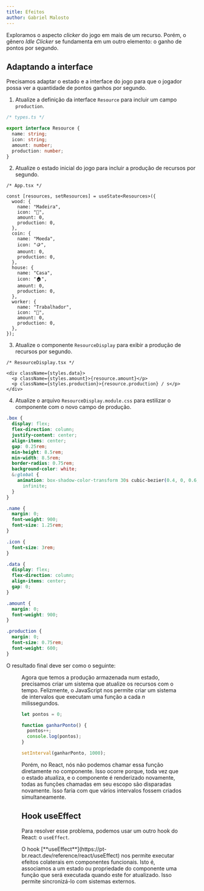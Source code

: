 ```yaml
---
title: Efeitos
author: Gabriel Malosto
---
```




Exploramos o aspecto _clicker_ do jogo em mais de um recurso.
Porém, o gênero _Idle Clicker_ se fundamenta em um outro elemento: o ganho de pontos por segundo.

## Adaptando a interface

Precisamos adaptar o estado e a interface do jogo para que o jogador possa ver a quantidade de pontos ganhos por segundo.

1. Atualize a definição da interface `Resource` para incluir um campo `production`.

```ts
/* types.ts */

export interface Resource {
  name: string;
  icon: string;
  amount: number;
  production: number;
}
```

2. Atualize o estado inicial do jogo para incluir a produção de recursos por segundo.

```tsx
/* App.tsx */

const [resources, setResources] = useState<Resources>({
  wood: {
    name: "Madeira",
    icon: "🌳",
    amount: 0,
    production: 0,
  },
  coin: {
    name: "Moeda",
    icon: "🪙",
    amount: 0,
    production: 0,
  },
  house: {
    name: "Casa",
    icon: "🏠",
    amount: 0,
    production: 0,
  },
  worker: {
    name: "Trabalhador",
    icon: "👷",
    amount: 0,
    production: 0,
  },
});
```

3. Atualize o componente `ResourceDisplay` para exibir a produção de recursos por segundo.

```tsx
/* ResourceDisplay.tsx */

<div className={styles.data}>
  <p className={styles.amount}>{resource.amount}</p>
  <p className={styles.production}>{resource.production} / s</p>
</div>
```

4. Atualize o arquivo `ResourceDisplay.module.css` para estilizar o componente com o novo campo de produção.

```css
.box {
  display: flex;
  flex-direction: column;
  justify-content: center;
  align-items: center;
  gap: 0.25rem;
  min-height: 8.5rem;
  min-width: 8.5rem;
  border-radius: 0.75rem;
  background-color: white;
  &:global {
    animation: box-shadow-color-transform 30s cubic-bezier(0.4, 0, 0.6, 1)
      infinite;
  }
}

.name {
  margin: 0;
  font-weight: 900;
  font-size: 1.25rem;
}

.icon {
  font-size: 3rem;
}

.data {
  display: flex;
  flex-direction: column;
  align-items: center;
  gap: 0;
}

.amount {
  margin: 0;
  font-weight: 900;
}

.production {
  margin: 0;
  font-size: 0.75rem;
  font-weight: 600;
}
```

O resultado final deve ser como o seguinte:

<Figure
  caption="Interface do jogo com produção de recursos por segundo"
  images={[
    {
      src: production,
      alt: "Página do jogo, em que os recursos Madeira, Moeda, Casa e Trabalhador possuem dois campos para os valores: quantidade e produção por segundo.",
    },
  ]}
/>

Agora que temos a produção armazenada num estado, precisamos criar um sistema que atualize os recursos com o tempo.
Felizmente, o JavaScript nos permite criar um sistema de intervalos que executam uma função a cada _n_ milissegundos.

```js
let pontos = 0;

function ganharPonto() {
  pontos++;
  console.log(pontos);
}

setInterval(ganharPonto, 1000);
```

Porém, no React, nós não podemos chamar essa função diretamente no componente.
Isso ocorre porque, toda vez que o estado atualiza, e o componente é renderizado novamente, todas as funções chamadas em seu escopo são disparadas novamente.
Isso faria com que vários intervalos fossem criados simultaneamente.

## Hook useEffect

Para resolver esse problema, podemos usar um outro hook do React: o `useEffect`.

<Aside type="note">
  O hook [**useEffect**](https://pt-br.react.dev/reference/react/useEffect) nos
  permite executar efeitos colaterais em componentes funcionais. Isto é,
  associamos a um estado ou propriedade do componente uma função que será
  executada quando este for atualizado. Isso permite sincronizá-lo com sistemas
  externos.
</Aside>
